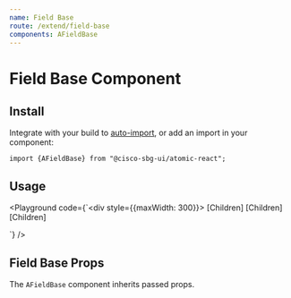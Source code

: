 ```yaml
---
name: Field Base
route: /extend/field-base
components: AFieldBase
---
```



# Field Base Component

## Install

Integrate with your build to [auto-import](/#integrating), or add an import in your component:

```
import {AFieldBase} from "@cisco-sbg-ui/atomic-react";
```

## Usage

<Playground
  code={`<div style={{maxWidth: 300}}>
  <AFieldBase
    className="mb-3"
    label="Label - Normal"
    hint="This is a sample of hint text below a form field">
    [Children]
  </AFieldBase>
  <AFieldBase
    className="mb-3"
    label="Label - Warning"
    hint="This is a sample of hint text below a form field"
    validationState="warning">
    [Children]
  </AFieldBase>
  <AFieldBase
    className="mb-3"
    label="Label - Danger"
    hint="This is a sample of hint text below a form field"
    validationState="danger">
    [Children]
  </AFieldBase>
</div>
`}
/>

## Field Base Props

The `AFieldBase` component inherits passed props.

<Props of="AFieldBase" />
